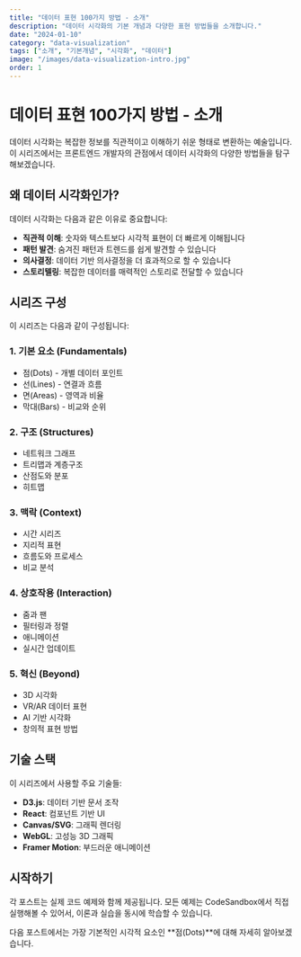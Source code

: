 ```yaml
---
title: "데이터 표현 100가지 방법 - 소개"
description: "데이터 시각화의 기본 개념과 다양한 표현 방법들을 소개합니다."
date: "2024-01-10"
category: "data-visualization"
tags: ["소개", "기본개념", "시각화", "데이터"]
image: "/images/data-visualization-intro.jpg"
order: 1
---
```


# 데이터 표현 100가지 방법 - 소개

데이터 시각화는 복잡한 정보를 직관적이고 이해하기 쉬운 형태로 변환하는 예술입니다. 이 시리즈에서는 프론트엔드 개발자의 관점에서 데이터 시각화의 다양한 방법들을 탐구해보겠습니다.

## 왜 데이터 시각화인가?

데이터 시각화는 다음과 같은 이유로 중요합니다:

- **직관적 이해**: 숫자와 텍스트보다 시각적 표현이 더 빠르게 이해됩니다
- **패턴 발견**: 숨겨진 패턴과 트렌드를 쉽게 발견할 수 있습니다
- **의사결정**: 데이터 기반 의사결정을 더 효과적으로 할 수 있습니다
- **스토리텔링**: 복잡한 데이터를 매력적인 스토리로 전달할 수 있습니다

## 시리즈 구성

이 시리즈는 다음과 같이 구성됩니다:

### 1. 기본 요소 (Fundamentals)

- 점(Dots) - 개별 데이터 포인트
- 선(Lines) - 연결과 흐름
- 면(Areas) - 영역과 비율
- 막대(Bars) - 비교와 순위

### 2. 구조 (Structures)

- 네트워크 그래프
- 트리맵과 계층구조
- 산점도와 분포
- 히트맵

### 3. 맥락 (Context)

- 시간 시리즈
- 지리적 표현
- 흐름도와 프로세스
- 비교 분석

### 4. 상호작용 (Interaction)

- 줌과 팬
- 필터링과 정렬
- 애니메이션
- 실시간 업데이트

### 5. 혁신 (Beyond)

- 3D 시각화
- VR/AR 데이터 표현
- AI 기반 시각화
- 창의적 표현 방법

## 기술 스택

이 시리즈에서 사용할 주요 기술들:

- **D3.js**: 데이터 기반 문서 조작
- **React**: 컴포넌트 기반 UI
- **Canvas/SVG**: 그래픽 렌더링
- **WebGL**: 고성능 3D 그래픽
- **Framer Motion**: 부드러운 애니메이션

## 시작하기

각 포스트는 실제 코드 예제와 함께 제공됩니다. 모든 예제는 CodeSandbox에서 직접 실행해볼 수 있어서, 이론과 실습을 동시에 학습할 수 있습니다.

다음 포스트에서는 가장 기본적인 시각적 요소인 **점(Dots)**에 대해 자세히 알아보겠습니다.

